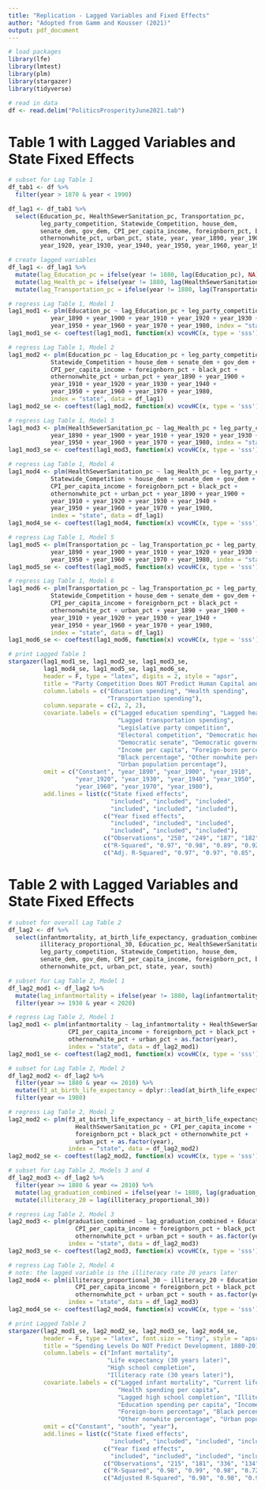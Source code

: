 ---
title: "Replication - Lagged Variables and Fixed Effects"
author: "Adopted from Gamm and Kousser (2021)"
output: pdf_document
---

```{r, include = F}
# load packages
library(lfe)
library(lmtest)
library(plm)
library(stargazer)
library(tidyverse)

# read in data
df <- read.delim("PoliticsProsperityJune2021.tab")
```

# Table 1 with Lagged Variables and State Fixed Effects
```{r, include = F}
# subset for Lag Table 1
df_tab1 <- df %>%
  filter(year > 1870 & year < 1990)

df_lag1 <- df_tab1 %>%
  select(Education_pc, HealthSewerSanitation_pc, Transportation_pc,
         leg_party_competition, Statewide_Competition, house_dem, 
         senate_dem, gov_dem, CPI_per_capita_income, foreignborn_pct, black_pct, 
         othernonwhite_pct, urban_pct, state, year, year_1890, year_1900, year_1910,
         year_1920, year_1930, year_1940, year_1950, year_1960, year_1970, year_1980)

# create lagged variables
df_lag1 <- df_lag1 %>%
  mutate(lag_Education_pc = ifelse(year != 1880, lag(Education_pc), NA)) %>%
  mutate(lag_Health_pc = ifelse(year != 1880, lag(HealthSewerSanitation_pc), NA)) %>%
  mutate(lag_Transportation_pc = ifelse(year != 1880, lag(Transportation_pc), NA))

# regress Lag Table 1, Model 1
lag1_mod1 <- plm(Education_pc ~ lag_Education_pc + leg_party_competition +
            year_1890 + year_1900 + year_1910 + year_1920 + year_1930 + year_1940 + 
            year_1950 + year_1960 + year_1970 + year_1980, index = "state", data = df_lag1)
lag1_mod1_se <- coeftest(lag1_mod1, function(x) vcovHC(x, type = 'sss'))

# regress Lag Table 1, Model 2
lag1_mod2 <- plm(Education_pc ~ lag_Education_pc + leg_party_competition +
            Statewide_Competition + house_dem + senate_dem + gov_dem + 
            CPI_per_capita_income + foreignborn_pct + black_pct + 
            othernonwhite_pct + urban_pct + year_1890 + year_1900 + 
            year_1910 + year_1920 + year_1930 + year_1940 + 
            year_1950 + year_1960 + year_1970 + year_1980, 
            index = "state", data = df_lag1)
lag1_mod2_se <- coeftest(lag1_mod2, function(x) vcovHC(x, type = 'sss'))

# regress Lag Table 1, Model 3
lag1_mod3 <- plm(HealthSewerSanitation_pc ~ lag_Health_pc + leg_party_competition +
            year_1890 + year_1900 + year_1910 + year_1920 + year_1930 + year_1940 + 
            year_1950 + year_1960 + year_1970 + year_1980, index = "state", data = df_lag1)
lag1_mod3_se <- coeftest(lag1_mod3, function(x) vcovHC(x, type = 'sss'))

# regress Lag Table 1, Model 4
lag1_mod4 <- plm(HealthSewerSanitation_pc ~ lag_Health_pc + leg_party_competition +
            Statewide_Competition + house_dem + senate_dem + gov_dem + 
            CPI_per_capita_income + foreignborn_pct + black_pct + 
            othernonwhite_pct + urban_pct + year_1890 + year_1900 + 
            year_1910 + year_1920 + year_1930 + year_1940 + 
            year_1950 + year_1960 + year_1970 + year_1980, 
            index = "state", data = df_lag1)
lag1_mod4_se <- coeftest(lag1_mod4, function(x) vcovHC(x, type = 'sss'))

# regress Lag Table 1, Model 5
lag1_mod5 <- plm(Transportation_pc ~ lag_Transportation_pc + leg_party_competition +
            year_1890 + year_1900 + year_1910 + year_1920 + year_1930 + year_1940 + 
            year_1950 + year_1960 + year_1970 + year_1980, index = "state", data = df_lag1)
lag1_mod5_se <- coeftest(lag1_mod5, function(x) vcovHC(x, type = 'sss'))

# regress Lag Table 1, Model 6
lag1_mod6 <- plm(Transportation_pc ~ lag_Transportation_pc + leg_party_competition +
            Statewide_Competition + house_dem + senate_dem + gov_dem + 
            CPI_per_capita_income + foreignborn_pct + black_pct + 
            othernonwhite_pct + urban_pct + year_1890 + year_1900 + 
            year_1910 + year_1920 + year_1930 + year_1940 + 
            year_1950 + year_1960 + year_1970 + year_1980, 
            index = "state", data = df_lag1)
lag1_mod6_se <- coeftest(lag1_mod6, function(x) vcovHC(x, type = 'sss'))
```

```{r, results = "asis"}
# print Lagged Table 1
stargazer(lag1_mod1_se, lag1_mod2_se, lag1_mod3_se, 
          lag1_mod4_se, lag1_mod5_se, lag1_mod6_se,
          header = F, type = "latex", digits = 2, style = "apsr",
          title = "Party Competition Does NOT Predict Human Capital and Infrastructure Spending, 1880-1980",
          column.labels = c("Education spending", "Health spending",
                            "Transportation spending"),
          column.separate = c(2, 2, 2),
          covariate.labels = c("Lagged education spending", "Lagged health spending",
                               "Lagged transportation spending", 
                               "Legislative party competition",
                               "Electoral competition", "Democratic house",
                               "Democratic senate", "Democratic governor",
                               "Income per capita", "Foreign-born percentage",
                               "Black percentage", "Other nonwhite percentage", 
                               "Urban population percentage"),
          omit = c("Constant", "year_1890", "year_1900", "year_1910", 
                   "year_1920", "year_1930", "year_1940", "year_1950", 
                   "year_1960", "year_1970", "year_1980"),
          add.lines = list(c("State fixed effects", 
                             "included", "included", "included", 
                             "included", "included", "included"),
                           c("Year fixed effects",
                             "included", "included", "included", 
                             "included", "included", "included"),
                           c("Observations", "258", "249", "187", "182", "234", "228"),
                           c("R-Squared", "0.97", "0.98", "0.89", "0.92", "0.93", "0.94"),
                           c("Adj. R-Squared", "0.97", "0.97", "0.85", "0.87", "0.91", "0.91")))
```

\newpage

# Table 2 with Lagged Variables and State Fixed Effects
```{r, include = F}
# subset for overall Lag Table 2
df_lag2 <- df %>%
  select(infantmortality, at_birth_life_expectancy, graduation_combined, 
         illiteracy_proportional_30, Education_pc, HealthSewerSanitation_pc,
         leg_party_competition, Statewide_Competition, house_dem, 
         senate_dem, gov_dem, CPI_per_capita_income, foreignborn_pct, black_pct, 
         othernonwhite_pct, urban_pct, state, year, south)

# subset for Lag Table 2, Model 1
df_lag2_mod1 <- df_lag2 %>%
  mutate(lag_infantmortality = ifelse(year != 1880, lag(infantmortality), NA)) %>%
  filter(year >= 1930 & year < 2020)

# regress Lag Table 2, Model 1
lag2_mod1 <- plm(infantmortality ~ lag_infantmortality + HealthSewerSanitation_pc + 
                 CPI_per_capita_income + foreignborn_pct + black_pct + 
                 othernonwhite_pct + urban_pct + as.factor(year),
                 index = "state", data = df_lag2_mod1)
lag2_mod1_se <- coeftest(lag2_mod1, function(x) vcovHC(x, type = 'sss'))

# subset for Lag Table 2, Model 2
df_lag2_mod2 <- df_lag2 %>%
  filter(year >= 1880 & year <= 2010) %>%
  mutate(f3_at_birth_life_expectancy = dplyr::lead(at_birth_life_expectancy, 3)) %>%
  filter(year <= 1980)

# regress Lag Table 2, Model 2
lag2_mod2 <- plm(f3_at_birth_life_expectancy ~ at_birth_life_expectancy +
                   HealthSewerSanitation_pc + CPI_per_capita_income +
                   foreignborn_pct + black_pct + othernonwhite_pct +
                   urban_pct + as.factor(year),
                 index = "state", data = df_lag2_mod2)
lag2_mod2_se <- coeftest(lag2_mod2, function(x) vcovHC(x, type = 'sss'))

# subset for Lag Table 2, Models 3 and 4
df_lag2_mod3 <- df_lag2 %>%
  filter(year >= 1880 & year <= 2010) %>%
  mutate(lag_graduation_combined = ifelse(year != 1880, lag(graduation_combined), NA)) %>%
  mutate(illiteracy_20 = lag(illiteracy_proportional_30))

# regress Lag Table 2, Model 3
lag2_mod3 <- plm(graduation_combined ~ lag_graduation_combined + Education_pc +
                   CPI_per_capita_income + foreignborn_pct + black_pct +
                   othernonwhite_pct + urban_pct + south + as.factor(year),
                 index = "state", data = df_lag2_mod3)
lag2_mod3_se <- coeftest(lag2_mod3, function(x) vcovHC(x, type = 'sss'))

# regress Lag Table 2, Model 4
# note: the lagged variable is the illiteracy rate 20 years later
lag2_mod4 <- plm(illiteracy_proportional_30 ~ illiteracy_20 + Education_pc +
                   CPI_per_capita_income + foreignborn_pct + black_pct +
                   othernonwhite_pct + urban_pct + south + as.factor(year),
                 index = "state", data = df_lag2_mod3)
lag2_mod4_se <- coeftest(lag2_mod4, function(x) vcovHC(x, type = 'sss'))
```

```{r, results = "asis"}
# print Lagged Table 2
stargazer(lag2_mod1_se, lag2_mod2_se, lag2_mod3_se, lag2_mod4_se,
          header = F, type = "latex", font.size = "tiny", style = "apsr",
          title = "Spending Levels Do NOT Predict Development, 1880-2010",
          column.labels = c("Infant mortality", 
                            "Life expectancy (30 years later)",
                            "High school completion", 
                            "Illiteracy rate (30 years later)"),
          covariate.labels = c("Lagged infant mortality", "Current life expectancy",
                               "Health spending per capita", 
                               "Lagged high school completion", "Illiteracy (20 years later)",
                               "Education spending per capita", "Income per capita",
                               "Foreign-born percentage", "Black percentage", 
                               "Other nonwhite percentage", "Urban population percentage"),
          omit = c("Constant", "south", "year"),
          add.lines = list(c("State fixed effects",
                             "included", "included", "included", "included"),
                           c("Year fixed effects",
                             "included", "included", "included", "included"),
                           c("Observations", "215", "181", "336", "134"),
                           c("R-Squared", "0.98", "0.99", "0.98", "0.72"),
                           c("Adjusted R-Squared", "0.98", "0.98", "0.97", "0.52")))
```